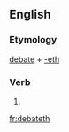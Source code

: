 ==English==

===Etymology===
[[debate]] + [[-eth]]

===Verb===
{{infl|en|verb form}}

# {{archaic third-person singular of|debate}}

{{anagrams:en/abdeehtt}}
[[fr:debateth]]